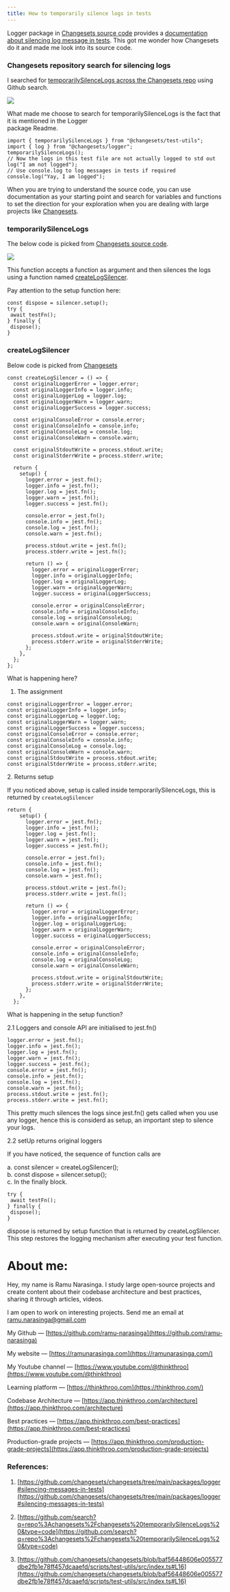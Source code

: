 ```yaml
---
title: How to temporarily silence logs in tests
---
```


Logger package in [Changesets source code](https://github.com/changesets/changesets/tree/main/packages/logger) provides a [documentation about silencing log message in tests](https://github.com/changesets/changesets/tree/main/packages/logger#silencing-messages-in-tests). This got me wonder how Changesets do it and made me look into its source code.

### Changesets repository search for silencing logs

I searched for [temporarilySilenceLogs across the Changesets repo](https://github.com/search?q=repo%3Achangesets%2Fchangesets%20temporarilySilenceLogs%20&type=code) using Github search.

![](https://cdn-images-1.medium.com/max/1600/1*_ZqcNXp45rTSIn686o9O8Q.png)

What made me choose to search for temporarilySilenceLogs is the fact that it is mentioned in the Logger  
package Readme.

```plaintext
import { temporarilySilenceLogs } from "@changesets/test-utils";
import { log } from "@changesets/logger";
temporarilySilenceLogs();
// Now the logs in this test file are not actually logged to std out
log("I am not logged");
// Use console.log to log messages in tests if required
console.log("Yay, I am logged");
```

When you are trying to understand the source code, you can use documentation as your starting point and search for variables and functions to set the direction for your exploration when you are dealing with large projects like [Changesets](https://github.com/changesets/changesets/tree/main/packages/logger).

### temporarilySilenceLogs

The below code is picked from [Changesets source code](https://github.com/changesets/changesets/blob/baf56448606e005577dbe2fb1e78ff457dcaaefd/scripts/test-utils/src/index.ts#L79C1-L88C5).

![](https://cdn-images-1.medium.com/max/1600/1*O4YHcCSYRlcX3XanwNn9cQ.png)

This function accepts a function as argument and then silences the logs using a function named [createLogSilencer](https://github.com/changesets/changesets/blob/baf56448606e005577dbe2fb1e78ff457dcaaefd/scripts/test-utils/src/index.ts#L16).

Pay attention to the setup function here:

```plaintext
const dispose = silencer.setup();
try {
 await testFn();
} finally {
 dispose();
}
```

### createLogSilencer

Below code is picked from [Changesets](https://github.com/changesets/changesets/blob/baf56448606e005577dbe2fb1e78ff457dcaaefd/scripts/test-utils/src/index.ts#L16)

```plaintext
const createLogSilencer = () => {
  const originalLoggerError = logger.error;
  const originalLoggerInfo = logger.info;
  const originalLoggerLog = logger.log;
  const originalLoggerWarn = logger.warn;
  const originalLoggerSuccess = logger.success;

  const originalConsoleError = console.error;
  const originalConsoleInfo = console.info;
  const originalConsoleLog = console.log;
  const originalConsoleWarn = console.warn;

  const originalStdoutWrite = process.stdout.write;
  const originalStderrWrite = process.stderr.write;

  return {
    setup() {
      logger.error = jest.fn();
      logger.info = jest.fn();
      logger.log = jest.fn();
      logger.warn = jest.fn();
      logger.success = jest.fn();

      console.error = jest.fn();
      console.info = jest.fn();
      console.log = jest.fn();
      console.warn = jest.fn();

      process.stdout.write = jest.fn();
      process.stderr.write = jest.fn();

      return () => {
        logger.error = originalLoggerError;
        logger.info = originalLoggerInfo;
        logger.log = originalLoggerLog;
        logger.warn = originalLoggerWarn;
        logger.success = originalLoggerSuccess;

        console.error = originalConsoleError;
        console.info = originalConsoleInfo;
        console.log = originalConsoleLog;
        console.warn = originalConsoleWarn;

        process.stdout.write = originalStdoutWrite;
        process.stderr.write = originalStderrWrite;
      };
    },
  };
};
```

What is happening here?

1. The assignment
    

```plaintext
const originalLoggerError = logger.error;
const originalLoggerInfo = logger.info;
const originalLoggerLog = logger.log;
const originalLoggerWarn = logger.warn;
const originalLoggerSuccess = logger.success;
const originalConsoleError = console.error;
const originalConsoleInfo = console.info;
const originalConsoleLog = console.log;
const originalConsoleWarn = console.warn;
const originalStdoutWrite = process.stdout.write;
const originalStderrWrite = process.stderr.write;
```

2\. Returns setup

If you noticed above, setup is called inside temporarilySilenceLogs, this is returned by `createLogSilencer`

```plaintext
return {
    setup() {
      logger.error = jest.fn();
      logger.info = jest.fn();
      logger.log = jest.fn();
      logger.warn = jest.fn();
      logger.success = jest.fn();

      console.error = jest.fn();
      console.info = jest.fn();
      console.log = jest.fn();
      console.warn = jest.fn();

      process.stdout.write = jest.fn();
      process.stderr.write = jest.fn();

      return () => {
        logger.error = originalLoggerError;
        logger.info = originalLoggerInfo;
        logger.log = originalLoggerLog;
        logger.warn = originalLoggerWarn;
        logger.success = originalLoggerSuccess;

        console.error = originalConsoleError;
        console.info = originalConsoleInfo;
        console.log = originalConsoleLog;
        console.warn = originalConsoleWarn;

        process.stdout.write = originalStdoutWrite;
        process.stderr.write = originalStderrWrite;
      };
    },
  };
```

What is happening in the setup function?

2.1 Loggers and console API are initialised to jest.fn()

```plaintext
logger.error = jest.fn();
logger.info = jest.fn();
logger.log = jest.fn();
logger.warn = jest.fn();
logger.success = jest.fn();
console.error = jest.fn();
console.info = jest.fn();
console.log = jest.fn();
console.warn = jest.fn();
process.stdout.write = jest.fn();
process.stderr.write = jest.fn();
```

This pretty much silences the logs since jest.fn() gets called when you use any logger, hence this is considerd as setup, an important step to silence your logs.

2.2 setUp returns original loggers

If you have noticed, the sequence of function calls are

a. const silencer = createLogSilencer();  
b. const dispose = silencer.setup();  
c. In the finally block.

```plaintext
try {
 await testFn();
} finally {
 dispose();
}
```

dispose is returned by setup function that is returned by createLogSilencer. This step restores the logging mechanism after executing your test function.

# **About me:**

Hey, my name is Ramu Narasinga. I study large open-source projects and create content about their codebase architecture and best practices, sharing it through articles, videos.

I am open to work on interesting projects. Send me an email at ramu.narasinga@gmail.com

My Github — [https://github.com/ramu-narasinga](https://github.com/ramu-narasinga)

My website — [https://ramunarasinga.com](https://ramunarasinga.com/)

My Youtube channel — [https://www.youtube.com/@thinkthroo](https://www.youtube.com/@thinkthroo)

Learning platform — [https://thinkthroo.com](https://thinkthroo.com/)

Codebase Architecture — [https://app.thinkthroo.com/architecture](https://app.thinkthroo.com/architecture)

Best practices — [https://app.thinkthroo.com/best-practices](https://app.thinkthroo.com/best-practices)

Production-grade projects — [https://app.thinkthroo.com/production-grade-projects](https://app.thinkthroo.com/production-grade-projects)

### References:

1. [https://github.com/changesets/changesets/tree/main/packages/logger#silencing-messages-in-tests](https://github.com/changesets/changesets/tree/main/packages/logger#silencing-messages-in-tests)
    
2. [https://github.com/search?q=repo%3Achangesets%2Fchangesets%20temporarilySilenceLogs%20&type=code](https://github.com/search?q=repo%3Achangesets%2Fchangesets%20temporarilySilenceLogs%20&type=code)
    
3. [https://github.com/changesets/changesets/blob/baf56448606e005577dbe2fb1e78ff457dcaaefd/scripts/test-utils/src/index.ts#L16](https://github.com/changesets/changesets/blob/baf56448606e005577dbe2fb1e78ff457dcaaefd/scripts/test-utils/src/index.ts#L16)